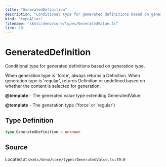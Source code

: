 ```yaml
---
title: "GeneratedDefinition"
description: "Conditional type for generated definitions based on generation type."
kind: "typeAlias"
filename: "skmtc/deno/core/types/GeneratedValue.ts"
line: 39
---
```


# GeneratedDefinition

Conditional type for generated definitions based on generation type.

When generation type is 'force', always returns a Definition.
When generation type is 'regular', returns Definition or undefined
based on whether the content is selected for generation.


**@template** - The generated value type extending GeneratedValue

**@template** - The generation type ('force' or 'regular')

## Type Definition

```typescript
type GeneratedDefinition = unknown
```

## Source

Located at `skmtc/deno/core/types/GeneratedValue.ts:39:0`

